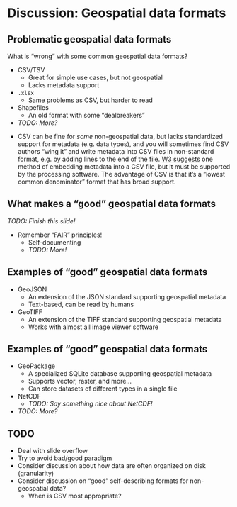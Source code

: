 
# Discussion: Geospatial data formats

## Problematic geospatial data formats {.smaller}

What is "wrong" with some common geospatial data formats?

* CSV/TSV
    * Great for simple use cases, but not geospatial
    * Lacks metadata support
* `.xlsx`
    * Same problems as CSV, but harder to read
* Shapefiles
    * An old format with some "dealbreakers"
* _TODO: More?_

::: {.notes}
* CSV can be fine for _some_ non-geospatial data, but lacks standardized support for
  metadata (e.g. data types), and you will sometimes find CSV authors "wing it" and
  write metadata into CSV files in non-standard format, e.g. by adding lines to the end
  of the file.
  [W3 suggests](https://www.w3.org/TR/tabular-data-model/#embedded-metadata) one method
  of embedding metadata into a CSV file, but it must be supported by the processing
  software. The advantage of CSV is that it's a "lowest common denominator" format that
  has broad support.
:::


## What makes a "good" geospatial data formats

_TODO: Finish this slide!_

* Remember "FAIR" principles!
    * Self-documenting
    * _TODO: More!_


## Examples of "good" geospatial data formats

* GeoJSON
    * An extension of the JSON standard supporting geospatial metadata
    * Text-based, can be read by humans
* GeoTIFF
    * An extension of the TIFF standard supporting geospatial metadata
    * Works with almost all image viewer software


## Examples of "good" geospatial data formats

* GeoPackage
    * A specialized SQLite database supporting geospatial metadata
    * Supports vector, raster, and more...
    * Can store datasets of different types in a single file
* NetCDF
    * _TODO: Say something nice about NetCDF!_
* _TODO: More?_


## TODO

* Deal with slide overflow
* Try to avoid bad/good paradigm
* Consider discussion about how data are often organized on disk (granularity)
* Consider discussion on "good" self-describing formats for non-geospatial data?
    * When is CSV most appropriate?
